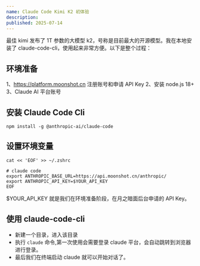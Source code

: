 ```yaml
---
name: Claude Code Kimi K2 初体验
description:
published: 2025-07-14
---
```


最佳 kimi 发布了 1T 参数的大模型 k2，号称是目前最大的开源模型。我在本地安装了 claude-code-cli，使用起来非常方便。以下是整个过程：

## 环境准备

 1、https://platform.moonshot.cn 注册账号和申请 API Key
 2、安装 node.js 18+
 3、Claude  AI 平台账号

## 安装 Claude Code Cli

```
npm install -g @anthropic-ai/claude-code
```

## 设置环境变量

```
cat << 'EOF' >> ~/.zshrc

# claude code
export ANTHROPIC_BASE_URL=https://api.moonshot.cn/anthropic/
export ANTHROPIC_API_KEY=$YOUR_API_KEY
EOF
```
$YOUR_API_KEY 就是我们在环境准备阶段，在月之暗面后台申请的 API Key。

## 使用 claude-code-cli

- 新建一个目录，进入该目录
- 执行 `claude` 命令,第一次使用会需要登录 claude 平台，会自动跳转到浏览器进行登录。
- 最后我们在终端启动 claude 就可以开始对话了。